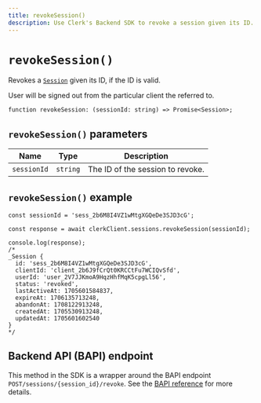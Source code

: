 ```yaml
---
title: revokeSession()
description: Use Clerk's Backend SDK to revoke a session given its ID.
---
```


# `revokeSession()`

Revokes a [`Session`](/docs/references/javascript/session) given its ID, if the ID is valid.

User will be signed out from the particular client the referred to.

```tsx
function revokeSession: (sessionId: string) => Promise<Session>;
```

## `revokeSession()` parameters

| Name | Type | Description |
| --- | --- | --- |
| `sessionId` | `string` | The ID of the session to revoke. |

## `revokeSession()` example

```tsx
const sessionId = 'sess_2b6M8I4VZ1wMtgXGQeDe3SJD3cG';

const response = await clerkClient.sessions.revokeSession(sessionId);

console.log(response);
/* 
_Session {
  id: 'sess_2b6M8I4VZ1wMtgXGQeDe3SJD3cG',
  clientId: 'client_2b6J9fCrQt0KRCCtFu7WCIQvSfd',
  userId: 'user_2V7JJKmoA9HqzHhfMqK5cpgLl56',
  status: 'revoked',
  lastActiveAt: 1705601584837,
  expireAt: 1706135713248,
  abandonAt: 1708122913248,
  createdAt: 1705530913248,
  updatedAt: 1705601602540
}
*/
```

## Backend API (BAPI) endpoint

This method in the SDK is a wrapper around the BAPI endpoint `POST/sessions/{session_id}/revoke`. See the [BAPI reference](https://clerk.com/docs/reference/backend-api/tag/Sessions#operation/RevokeSession) for more details.
